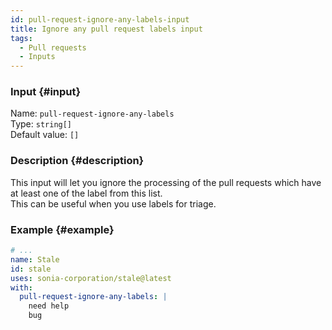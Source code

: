 ```yaml
---
id: pull-request-ignore-any-labels-input
title: Ignore any pull request labels input
tags:
  - Pull requests
  - Inputs
---
```


### Input {#input}

Name: `pull-request-ignore-any-labels`  
Type: `string[]`  
Default value: `[]`

### Description {#description}

This input will let you ignore the processing of the pull requests which have at least one of the label from this list.  
This can be useful when you use labels for triage.

### Example {#example}

```yml {6-8}
# ...
name: Stale
id: stale
uses: sonia-corporation/stale@latest
with:
  pull-request-ignore-any-labels: |
    need help
    bug
```
